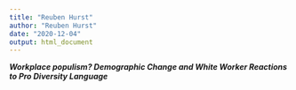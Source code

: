 ```yaml
---
title: "Reuben Hurst"
author: "Reuben Hurst"
date: "2020-12-04"
output: html_document
---
```


***Workplace populism? Demographic Change and White Worker Reactions to Pro Diversity Language***